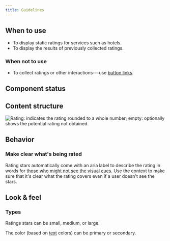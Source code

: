 ```yaml
---
title: Guidelines
---
```


<ReactExample name="RatingStars" />

## When to use

- To display static ratings for services such as hotels.
- To display the results of previously collected ratings.

### When not to use

- To collect ratings or other interactions---use [button links](/components/action/buttonlink/).

## Component status

<ComponentStatus component="RatingStars" />

## Content structure

![Rating: indicates the rating rounded to a whole number; empty: optionally shows the potential rating not obtained.](fileId:4QJZqvBvRrLu6t9mwObCkA;nodeId:164%3A0)

## Behavior

### Make clear what's being rated

Rating stars automatically come with an aria label to describe the rating in words
for [those who might not see the visual cues](/foundation/accessibility/).
Use the context to make sure that it's clear what the rating covers
even if a user doesn't see the stars.

## Look & feel

### Types

Ratings stars can be small, medium, or large.

<ReactExample name="RatingStars sizes" />

The color (based on [text](/components/text/text/) colors) can be primary or secondary.

<ReactExample name="RatingStars color" />
